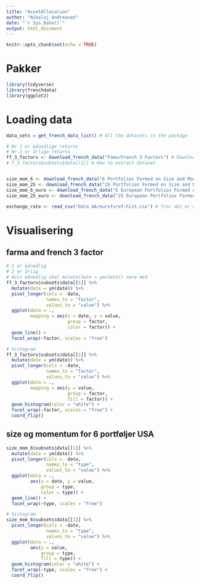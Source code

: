 ```yaml
---
title: "AssetAllocation"
author: "Nikolaj Andreasen"
date: "`r Sys.Date()`"
output: html_document
---
```


```r
knitr::opts_chunk$set(echo = TRUE)
```

# Pakker
```r
library(tidyverse)
library(frenchdata)
library(ggplot2)
```

# Loading data
```r
data_sets = get_french_data_list() # All the datasets in the package

# Nr 1 er månedlige returns
# Nr 2 er årlige returns
ff_3_factors <- download_french_data("Fama/French 3 Factors") # Download of data
# f_3_factors$subsets$data[[2]] # How to extract dataset


size_mom_6 <- download_french_data("6 Portfolios Formed on Size and Momentum (2 x 3)")
size_mom_25 <- download_french_data("25 Portfolios Formed on Size and Momentum (5 x 5)")
size_mom_6_euro <- download_french_data("6 European Portfolios Formed on Size and Momentum (2 x 3)")
size_mom_25_euro <- download_french_data("25 European Portfolios Formed on Size and Momentum (5 x 5)")

exchange_rate <- read_csv("Data AA/eurofxref-hist.csv") # Tror det er valutakurser 
```

# Visualisering
## farma and french 3 factor
```r
# 1 er månedlig
# 2 er årlig
# Hvis månedlig skal mutate(date = ym(date)) være med
ff_3_factors$subsets$data[[1]] %>%
  mutate(date = ym(date)) %>% 
  pivot_longer(cols = -date,
               names_to = "factor",
               values_to = "value") %>%
  ggplot(data = .,
         mapping = aes(x = date, y = value,
                       group = factor,
                       color = factor)) +
  geom_line() +
  facet_wrap(~factor, scales = "free")

# histogram
ff_3_factors$subsets$data[[1]] %>%
  mutate(date = ym(date)) %>% 
  pivot_longer(cols = -date,
               names_to = "factor",
               values_to = "value") %>%
  ggplot(data = .,
         mapping = aes(y = value,
                       group = factor,
                       fill = factor)) +
  geom_histogram(color = "white") +
  facet_wrap(~factor, scales = "free") +
  coord_flip()
```

## size og momentum for 6 portføljer USA
```r
size_mom_6$subsets$data[[1]] %>% 
  mutate(date = ym(date)) %>% 
  pivot_longer(cols = -date,
               names_to = "type",
               values_to = "value") %>% 
  ggplot(data = .,
         aes(x = date, y = value,
             group = type,
             color = type)) +
  geom_line() +
  facet_wrap(~type, scales = "free")

# histogram
size_mom_6$subsets$data[[1]] %>% 
  pivot_longer(cols = -date,
               names_to = "type",
               values_to = "value") %>% 
  ggplot(data = .,
         aes(y = value,
             group = type,
             fill = type)) +
  geom_histogram(color = "white") +
  facet_wrap(~type, scales = "free") +
  coord_flip()
```

